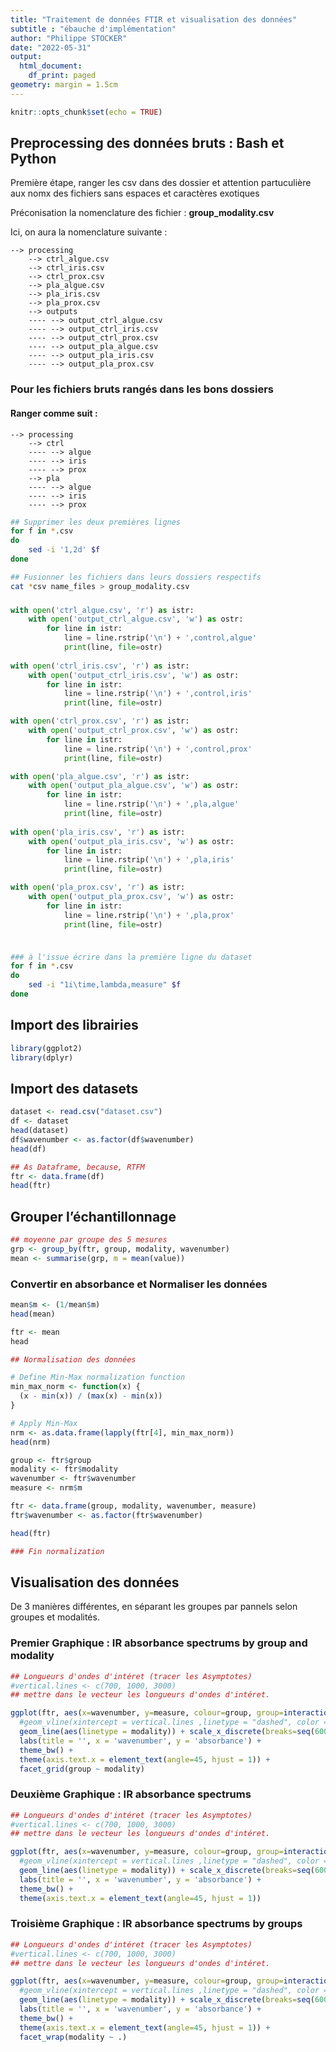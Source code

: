 ---
title: "Traitement de données FTIR et visualisation des données"
subtitle : "ébauche d'implémentation"
author: "Philippe STOCKER"
date: "2022-05-31"
output:
  html_document:
    df_print: paged
geometry: margin = 1.5cm
---

```{r setup, include=FALSE}
knitr::opts_chunk$set(echo = TRUE)
```

## Preprocessing des données bruts : Bash et Python

Première étape, ranger les csv dans des dossier et attention partuculière aux nomx des fichiers sans espaces et caractères exotiques

Préconisation la nomenclature des fichier : **group_modality.csv**

Ici, on aura la nomenclature suivante :

    --> processing
        --> ctrl_algue.csv
        --> ctrl_iris.csv
        --> ctrl_prox.csv
        --> pla_algue.csv
        --> pla_iris.csv
        --> pla_prox.csv
        --> outputs
        ---- --> output_ctrl_algue.csv
        ---- --> output_ctrl_iris.csv
        ---- --> output_ctrl_prox.csv
        ---- --> output_pla_algue.csv
        ---- --> output_pla_iris.csv
        ---- --> output_pla_prox.csv

### Pour les fichiers bruts rangés dans les bons dossiers

#### Ranger comme suit :

    --> processing
        --> ctrl
        ---- --> algue
        ---- --> iris
        ---- --> prox
        --> pla
        ---- --> algue
        ---- --> iris
        ---- --> prox

``` bash
## Supprimer les deux premières lignes
for f in *.csv
do
    sed -i '1,2d' $f
done

## Fusionner les fichiers dans leurs dossiers respectifs
cat *csv name_files > group_modality.csv
```

### 

``` python
with open('ctrl_algue.csv', 'r') as istr:
    with open('output_ctrl_algue.csv', 'w') as ostr:
        for line in istr:
            line = line.rstrip('\n') + ',control,algue'
            print(line, file=ostr)
            
with open('ctrl_iris.csv', 'r') as istr:
    with open('output_ctrl_iris.csv', 'w') as ostr:
        for line in istr:
            line = line.rstrip('\n') + ',control,iris'
            print(line, file=ostr)

with open('ctrl_prox.csv', 'r') as istr:
    with open('output_ctrl_prox.csv', 'w') as ostr:
        for line in istr:
            line = line.rstrip('\n') + ',control,prox'
            print(line, file=ostr)

with open('pla_algue.csv', 'r') as istr:
    with open('output_pla_algue.csv', 'w') as ostr:
        for line in istr:
            line = line.rstrip('\n') + ',pla,algue'
            print(line, file=ostr)
            
with open('pla_iris.csv', 'r') as istr:
    with open('output_pla_iris.csv', 'w') as ostr:
        for line in istr:
            line = line.rstrip('\n') + ',pla,iris'
            print(line, file=ostr)

with open('pla_prox.csv', 'r') as istr:
    with open('output_pla_prox.csv', 'w') as ostr:
        for line in istr:
            line = line.rstrip('\n') + ',pla,prox'
            print(line, file=ostr)
```

### 

``` bash

### à l'issue écrire dans la première ligne du dataset
for f in *.csv
do
    sed -i "1i\time,lambda,measure" $f
done
```

## Import des librairies

```{r lib}
library(ggplot2)
library(dplyr)
```

## Import des datasets

```{r}
dataset <- read.csv("dataset.csv")
df <- dataset
head(dataset)
df$wavenumber <- as.factor(df$wavenumber)
head(df)

## As Dataframe, because, RTFM
ftr <- data.frame(df)
head(ftr)

```

## Grouper l'échantillonnage

```{r}

## moyenne par groupe des 5 mesures
grp <- group_by(ftr, group, modality, wavenumber)
mean <- summarise(grp, m = mean(value))
```

### Convertir en absorbance et Normaliser les données

```{r}

mean$m <- (1/mean$m)
head(mean)

ftr <- mean
head

## Normalisation des données

# Define Min-Max normalization function
min_max_norm <- function(x) {
  (x - min(x)) / (max(x) - min(x))
}

# Apply Min-Max
nrm <- as.data.frame(lapply(ftr[4], min_max_norm))
head(nrm)

group <- ftr$group 
modality <- ftr$modality 
wavenumber <- ftr$wavenumber 
measure <- nrm$m

ftr <- data.frame(group, modality, wavenumber, measure)
ftr$wavenumber <- as.factor(ftr$wavenumber)

head(ftr)

### Fin normalization
```

## Visualisation des données

De 3 manières différentes, en séparant les groupes par pannels selon groupes et modalités.

### Premier Graphique : IR absorbance spectrums by group and modality

```{r}

## Longueurs d'ondes d'intéret (tracer les Asymptotes)
#vertical.lines <- c(700, 1000, 3000) 
## mettre dans le vecteur les longueurs d'ondes d'intéret.

ggplot(ftr, aes(x=wavenumber, y=measure, colour=group, group=interaction(group, modality))) +
  #geom_vline(xintercept = vertical.lines ,linetype = "dashed", color = "red", size=0.5) +
  geom_line(aes(linetype = modality)) + scale_x_discrete(breaks=seq(600, 4000, 400)) + 
  labs(title = '', x = 'wavenumber', y = 'absorbance') + 
  theme_bw() + 
  theme(axis.text.x = element_text(angle=45, hjust = 1)) +
  facet_grid(group ~ modality) 
```

### Deuxième Graphique : IR absorbance spectrums

```{r}

## Longueurs d'ondes d'intéret (tracer les Asymptotes)
#vertical.lines <- c(700, 1000, 3000)
## mettre dans le vecteur les longueurs d'ondes d'intéret.

ggplot(ftr, aes(x=wavenumber, y=measure, colour=group, group=interaction(group, modality))) +
  #geom_vline(xintercept = vertical.lines ,linetype = "dashed", color = "red", size=0.5) +
  geom_line(aes(linetype = modality)) + scale_x_discrete(breaks=seq(600, 4000, 100)) + 
  labs(title = '', x = 'wavenumber', y = 'absorbance') + 
  theme_bw() + 
  theme(axis.text.x = element_text(angle=45, hjust = 1))
```

### Troisième Graphique : IR absorbance spectrums by groups

```{r}

## Longueurs d'ondes d'intéret (tracer les Asymptotes)
#vertical.lines <- c(700, 1000, 3000)
## mettre dans le vecteur les longueurs d'ondes d'intéret.

ggplot(ftr, aes(x=wavenumber, y=measure, colour=group, group=interaction(group, modality))) +
  #geom_vline(xintercept = vertical.lines ,linetype = "dashed", color = "red", size=0.5) +
  geom_line(aes(linetype = modality)) + scale_x_discrete(breaks=seq(600, 4000, 400)) + 
  labs(title = '', x = 'wavenumber', y = 'absorbance') + 
  theme_bw() + 
  theme(axis.text.x = element_text(angle=45, hjust = 1)) +
  facet_wrap(modality ~ .) 
```
